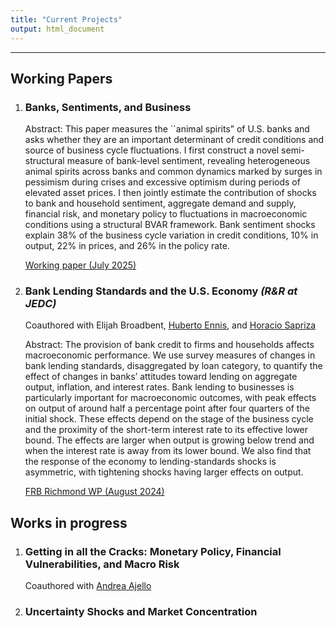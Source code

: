 ```yaml
---
title: "Current Projects"
output: html_document
---
```


---

## Working Papers

1. ### Banks, Sentiments, and Business 

   Abstract:  This paper measures the ``animal spirits" of U.S. banks and asks whether they are an important determinant of credit conditions and source of business cycle fluctuations. I first construct a novel semi-structural measure of bank-level sentiment, revealing heterogeneous animal spirits across banks and common dynamics marked by surges in pessimism during crises and excessive optimism during periods of elevated asset prices. I then jointly estimate the contribution of shocks to bank and household sentiment, aggregate demand and supply, financial risk, and monetary policy to fluctuations in macroeconomic conditions using a structural BVAR framework. Bank sentiment shocks explain 38\% of the business cycle variation in credit conditions, 10\% in output, 22\% in prices, and 26\% in the policy rate.   
   
   [Working paper (July 2025)](./content/Pike - Banks, Sentiments, and Business Cycles - Summer 2025.pdf)


2. ### Bank Lending Standards and the U.S. Economy *(R&R at JEDC)*

   Coauthored with Elijah Broadbent,  [Huberto Ennis](https://www.richmondfed.org/research/people/ennis), and [Horacio Sapriza](https://www.richmondfed.org/research/people/sapriza)  
   
   Abstract: The provision of bank credit to firms and households affects macroeconomic performance. We use survey measures of changes in bank lending standards, disaggregated by loan category, to quantify the effect of changes in banks’ attitudes toward lending on aggregate output, inflation, and interest rates. Bank lending to businesses is particularly important for macroeconomic outcomes, with peak effects on output of around half a percentage point after four quarters of the initial shock. These effects depend on the stage of the business cycle and the proximity of the short-term interest rate to its effective lower bound. The effects are larger when output is growing below trend and when the interest rate is away from its lower bound. We also find that the response of the economy to lending-standards shocks is asymmetric, with tightening shocks having larger effects on output. 
   
   [FRB Richmond WP (August 2024)](https://www.richmondfed.org/publications/research/working_papers/2024/wp_24-07)

## Works in progress

1. ### Getting in all the Cracks: Monetary Policy, Financial Vulnerabilities, and Macro Risk

   Coauthored with [Andrea Ajello](https://sites.google.com/site/ajelloandrea/)


2. ### Uncertainty Shocks and Market Concentration     

